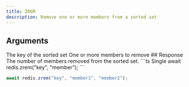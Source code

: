 ```yaml
---
title: ZREM
description: Remove one or more members from a sorted set
---
```



## Arguments 

<ParamField body="key" type="string" required>
  The key of the sorted set
</ParamField>


<ParamField body="members" type="...TMember[]" required>
  One or more members to remove
</ParamField>
## Response

<ResponseField  required>
    The number of members removed from the sorted set.
</ResponseField>



<RequestExample>
```ts Single
await redis.zrem("key", "member");
```

```ts Multiple
await redis.zrem("key", "member1", "member2");
```
</RequestExample>
